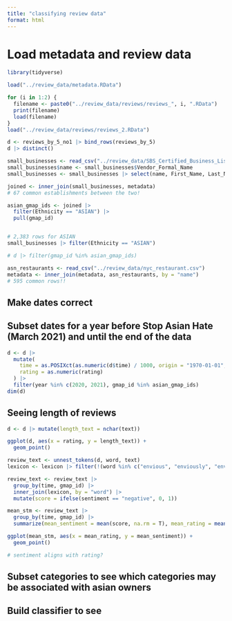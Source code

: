 ```yaml
---
title: "classifying review data"
format: html
---
```


# Load metadata and review data

```r
library(tidyverse)

load("../review_data/metadata.RData")

for (i in 1:2) {
  filename <- paste0("../review_data/reviews/reviews_", i, ".RData")
  print(filename)
  load(filename)
}
load("../review_data/reviews/reviews_2.RData")

d <- reviews_by_5_no1 |> bind_rows(reviews_by_5)
d |> distinct()
```

```r
small_businesses <- read_csv("../review_data/SBS_Certified_Business_List_20240309.csv")
small_businesses$name <- small_businesses$Vendor_Formal_Name
small_businesses <- small_businesses |> select(name, First_Name, Last_Name, Business_Description, Ethnicity)

joined <- inner_join(small_businesses, metadata)
# 67 common establishments between the two!

asian_gmap_ids <- joined |>
  filter(Ethnicity == "ASIAN") |>
  pull(gmap_id)


# 2,383 rows for ASIAN
small_businesses |> filter(Ethnicity == "ASIAN")

# d |> filter(gmap_id %in% asian_gmap_ids)

asn_restaurants <- read_csv("../review_data/nyc_restaurant.csv")
metadata <- inner_join(metadata, asn_restaurants, by = "name")
# 595 common rows!!

```

## Make dates correct

## Subset dates for a year before Stop Asian Hate (March 2021) and until the end of the data

```r
d <- d |>
  mutate(
    time = as.POSIXct(as.numeric(d$time) / 1000, origin = "1970-01-01", tz = "UTC"), month = format(time, "%m"), year = format(time, "%Y"),
    rating = as.numeric(rating)
  ) |>
  filter(year %in% c(2020, 2021), gmap_id %in% asian_gmap_ids)
dim(d)
```

## Seeing length of reviews

```r
d <- d |> mutate(length_text = nchar(text))

ggplot(d, aes(x = rating, y = length_text)) +
  geom_point()
```


```r
review_text <- unnest_tokens(d, word, text)
lexicon <- lexicon |> filter(!(word %in% c("envious", "enviously", "enviousness")))

review_text <- review_text |>
  group_by(time, gmap_id) |>
  inner_join(lexicon, by = "word") |>
  mutate(score = ifelse(sentiment == "negative", 0, 1))

mean_stm <- review_text |>
  group_by(time, gmap_id) |>
  summarize(mean_sentiment = mean(score, na.rm = T), mean_rating = mean(rating))

ggplot(mean_stm, aes(x = mean_rating, y = mean_sentiment)) +
  geom_point()

# sentiment aligns with rating?
```


## Subset categories to see which categories may be associated with asian owners



## Build classifier to see 
